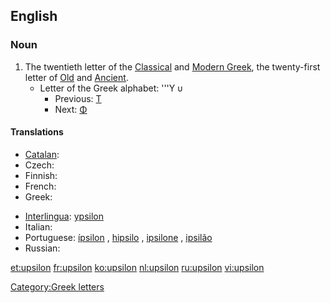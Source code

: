 ==English==
{{wikipedia}}

===Noun===
{{en-noun}}

# The twentieth letter of the [[Classical Greek|Classical]] and [[Modern Greek]], the twenty-first letter of [[Old Greek|Old]] and [[Ancient Greek|Ancient]].
#* Letter of the Greek alphabet: '''Υ υ
#** Previous: [[tau|Τ]]
#** Next: [[phi|Φ]]

====Translations====
{{trans-top|letter of the Greek alphabet}}
* [[Catalan]]: {{t-|ca|ípsilon|f}}
* Czech: {{t-|cs|ypsilon|n}}
* Finnish: {{t+|fi|ypsilon}}
* French: {{t+|fr|upsilon}}
* Greek: {{t+|el|ύψιλον|sc=Grek}}
{{trans-mid}}
* [[Interlingua]]: [[ypsilon]]
* Italian: {{t-|it|ipsilon}}
* Portuguese: [[ípsilon]] {{m}}, [[hipsilo]] {{m}}, [[ipsilone]] {{m}}, [[ipsilão]] {{m}}
* Russian: {{t+|ru|ипсилон|m|tr=ípsilon|sc=Cyrl}}
{{trans-bottom}}

[[Category:Greek letters]]

[[et:upsilon]]
[[fr:upsilon]]
[[ko:upsilon]]
[[nl:upsilon]]
[[ru:upsilon]]
[[vi:upsilon]]